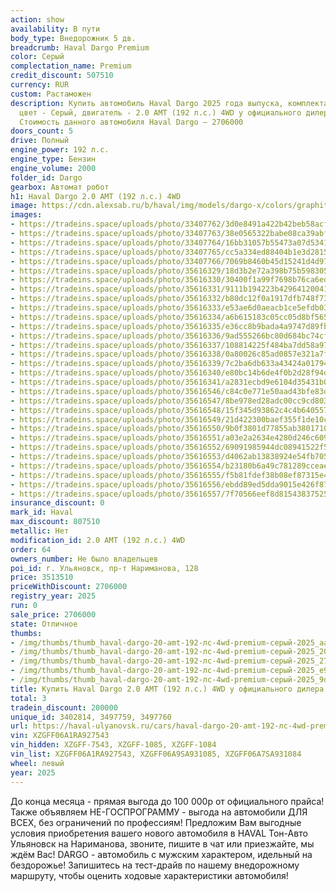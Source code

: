 ```yaml
---
action: show
availability: В пути
body_type: Внедорожник 5 дв.
breadcrumb: Haval Dargo Premium
color: Серый
complectation_name: Premium
credit_discount: 507510
currency: RUR
custom: Растаможен
description: Купить автомобиль Haval Dargo 2025 года выпуска, комплектация Premium,
  цвет - Серый, двигатель - 2.0 AMT (192 л.с.) 4WD у официального дилера в г. Ульяновск.
  Стоимость данного автомобиля Haval Dargo – 2706000
doors_count: 5
drive: Полный
engine_power: 192 л.с.
engine_type: Бензин
engine_volume: 2000
folder_id: Dargo
gearbox: Автомат робот
h1: Haval Dargo 2.0 AMT (192 л.с.) 4WD
image: https://cdn.alexsab.ru/b/haval/img/models/dargo-x/colors/graphite-quartz.webp
images:
- https://tradeins.space/uploads/photo/33407762/3d0e8491a422b42beb58acfb9e6aa827.JPG
- https://tradeins.space/uploads/photo/33407763/38e0565322babe08ca39abfd68e20499.JPG
- https://tradeins.space/uploads/photo/33407764/16bb31057b55473a07d53415b1827791.JPG
- https://tradeins.space/uploads/photo/33407765/cc5a334ed88404b1e3d281524dde93f4.JPG
- https://tradeins.space/uploads/photo/33407766/7069b8460b45d15241d4d97d6069dec0.JPG
- https://tradeins.space/uploads/photo/35616329/18d3b2e72a398b75b598305a36ef7c2b.jpg
- https://tradeins.space/uploads/photo/35616330/30400f1a99f7698b76ca6ed6f98dd051.jpg
- https://tradeins.space/uploads/photo/35616331/9111b194223b429641200417a32b5e25.jpg
- https://tradeins.space/uploads/photo/35616332/b80dc12f0a1917dfb748f7392b284907.jpg
- https://tradeins.space/uploads/photo/35616333/e53ae6d0aeacb1ce5efdb03eca99a740.jpg
- https://tradeins.space/uploads/photo/35616334/a6b615183c05cc05d8bf565ab2eaf3db.jpg
- https://tradeins.space/uploads/photo/35616335/e36cc8b9bada4a9747d89fb0117fe705.jpg
- https://tradeins.space/uploads/photo/35616336/9ad555266bc80d684bc74cf7166661b1.jpg
- https://tradeins.space/uploads/photo/35616337/108814225f484ba7dd58a97801546319.jpg
- https://tradeins.space/uploads/photo/35616338/0a80026c85ad0857e321a7f0f4d2e15d.jpg
- https://tradeins.space/uploads/photo/35616339/7c2ba6db633a43424a017941abba3303.jpg
- https://tradeins.space/uploads/photo/35616340/e80bc14b6de4f0b2d28f94d2b181b2c5.jpg
- https://tradeins.space/uploads/photo/35616341/a2831ecbd9e6104d35431b00000b4fe0.jpg
- https://tradeins.space/uploads/photo/35616546/c84c0e771e50aad43bfe83dcfdb73233.JPG
- https://tradeins.space/uploads/photo/35616547/8be978ed28adc00cc9cd803ae07c4e5a.JPG
- https://tradeins.space/uploads/photo/35616548/15f345d93862c4c4b640557b2800a718.JPG
- https://tradeins.space/uploads/photo/35616549/21d422300baef355f1de10cef18a4a3e.JPG
- https://tradeins.space/uploads/photo/35616550/9b0f3801d77855ab38017108bb146f44.JPG
- https://tradeins.space/uploads/photo/35616551/a03e2a2634e4280d246c6099f27a40de.JPG
- https://tradeins.space/uploads/photo/35616552/69091985944dc08941522f58c5ef9fcc.JPG
- https://tradeins.space/uploads/photo/35616553/d4062ab13838924e54fb7055f5f71052.JPG
- https://tradeins.space/uploads/photo/35616554/b23180b6a49c781289cceaea15da3985.JPG
- https://tradeins.space/uploads/photo/35616555/f5b81fdef38b08ef87315e435eae2bcf.JPG
- https://tradeins.space/uploads/photo/35616556/ebdd89ed5dda9015e426f876c8d17ea2.JPG
- https://tradeins.space/uploads/photo/35616557/7f70566eef8d81543837525b9dbcf400.JPG
insurance_discount: 0
mark_id: Haval
max_discount: 807510
metallic: Нет
modification_id: 2.0 AMT (192 л.с.) 4WD
order: 64
owners_number: Не было владельцев
poi_id: г. Ульяновск, пр-т Нариманова, 128
price: 3513510
priceWithDiscount: 2706000
registry_year: 2025
run: 0
sale_price: 2706000
state: Отличное
thumbs:
- /img/thumbs/thumb_haval-dargo-20-amt-192-лс-4wd-premium-серый-2025_aa827_0.webp
- /img/thumbs/thumb_haval-dargo-20-amt-192-лс-4wd-premium-серый-2025_20499_1.webp
- /img/thumbs/thumb_haval-dargo-20-amt-192-лс-4wd-premium-серый-2025_27791_2.webp
- /img/thumbs/thumb_haval-dargo-20-amt-192-лс-4wd-premium-серый-2025_e93f4_3.webp
- /img/thumbs/thumb_haval-dargo-20-amt-192-лс-4wd-premium-серый-2025_9dec0_4.webp
title: Купить Haval Dargo 2.0 AMT (192 л.с.) 4WD у официального дилера в Ульяновске
total: 3
tradein_discount: 200000
unique_id: 3402814, 3497759, 3497760
url: https://haval-ulyanovsk.ru/cars/haval-dargo-20-amt-192-лс-4wd-premium-серый-2025/
vin: XZGFF06A1RA927543
vin_hidden: XZGFF-7543, XZGFF-1085, XZGFF-1084
vin_list: XZGFF06A1RA927543, XZGFF06A9SA931085, XZGFF06A7SA931084
wheel: левый
year: 2025
---
```

До конца месяца - прямая выгода до 100 000р от официального прайса! Также объявляем НЕ-ГОСПРОГРАММУ - выгода на автомобили ДЛЯ ВСЕХ, без ограничений по профессиям! Предложим Вам выгодные условия приобретения вашего нового автомобиля в HAVAL Тон-Авто Ульяновск на Нариманова, звоните, пишите в чат или приезжайте, мы ждём Вас! DARGO - автомобиль с мужским характером, идельный на бездорожье! Запишитесь на тест-драйв по нашему внедорожному маршруту, чтобы оценить ходовые характеристики автомобиля!
